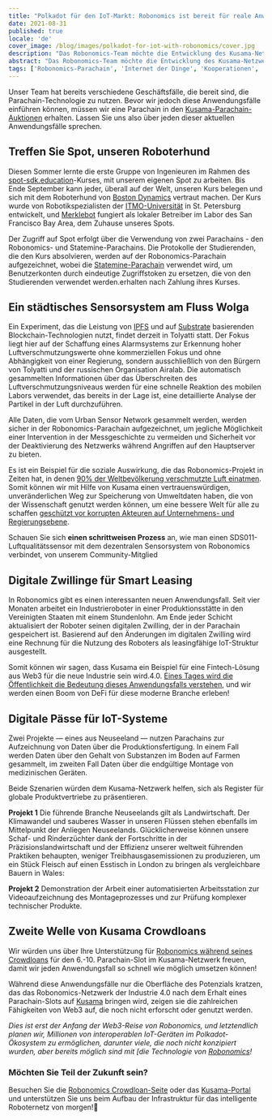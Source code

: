 ```yaml
---
title: "Polkadot für den IoT-Markt: Robonomics ist bereit für reale Anwendungsfälle auf Kusama!"
date: 2021-08-31
published: true
locale: 'de'
cover_image: /blog/images/polkadot-for-iot-with-robonomics/cover.jpg
description: "Das Robonomics-Team möchte die Entwicklung des Kusama-Netzwerks mit vier Szenarien aus der realen Welt beeinflussen. Diese Anwendungsfälle beschreiben einzigartige Möglichkeiten für das Krypto-Publikum und alle Teilnehmer des IoT-Marktes."
abstract: "Das Robonomics-Team möchte die Entwicklung des Kusama-Netzwerks mit vier Szenarien aus der realen Welt beeinflussen. Diese Anwendungsfälle beschreiben einzigartige Möglichkeiten für das Krypto-Publikum und alle Teilnehmer des IoT-Marktes."
tags: ['Robonomics-Parachain', 'Internet der Dinge', 'Kooperationen', 'Anwendungsfälle']
---
```


Unser Team hat bereits verschiedene Geschäftsfälle, die bereit sind, die Parachain-Technologie zu nutzen. Bevor wir jedoch diese Anwendungsfälle einführen können, müssen wir eine Parachain in den [Kusama-Parachain-Auktionen](https://kusama.network/auctions/) erhalten. Lassen Sie uns also über jeden dieser aktuellen Anwendungsfälle sprechen.

## Treffen Sie Spot, unseren Roboterhund

<YouTube id="https://youtu.be/_xBLkszEwWk" posterQuality="max" />

Diesen Sommer lernte die erste Gruppe von Ingenieuren im Rahmen des [spot-sdk.education](https://spot-sdk.education)-Kurses, mit unserem eigenen Spot zu arbeiten. Bis Ende September kann jeder, überall auf der Welt, unseren Kurs belegen und sich mit dem Roboterhund von [Boston Dynamics](https://www.bostondynamics.com/spot) vertraut machen. Der Kurs wurde von Robotikspezialisten der [ITMO-Universität](https://en.itmo.ru/) in St. Petersburg entwickelt, und [Merklebot](https://merklebot.com/) fungiert als lokaler Betreiber im Labor des San Francisco Bay Area, dem Zuhause unseres Spots.

Der Zugriff auf Spot erfolgt über die Verwendung von zwei Parachains - den Robonomics- und Statemine-Parachains. Die Protokolle der Studierenden, die den Kurs absolvieren, werden auf der Robonomics-Parachain aufgezeichnet, wobei die [Statemine-Parachain](https://polkadot.network/statemine-upgrade-launches-new-phase-of-parachain-functionality/) verwendet wird, um Benutzerkonten durch eindeutige Zugriffstoken zu ersetzen, die von den Studierenden verwendet werden.erhalten nach Zahlung ihres Kurses.

## Ein städtisches Sensorsystem am Fluss Wolga

Ein Experiment, das die Leistung von [IPFS](https://ipfs.io/) und auf [Substrate](https://www.substrate.io/) basierenden Blockchain-Technologien nutzt, findet derzeit in Tolyatti statt. Der Fokus liegt hier auf der Schaffung eines Alarmsystems zur Erkennung hoher Luftverschmutzungswerte ohne kommerziellen Fokus und ohne Abhängigkeit von einer Regierung, sondern ausschließlich von den Bürgern von Tolyatti und der russischen Organisation Airalab. Die automatisch gesammelten Informationen über das Überschreiten des Luftverschmutzungsniveaus werden für eine schnelle Reaktion des mobilen Labors verwendet, das bereits in der Lage ist, eine detaillierte Analyse der Partikel in der Luft durchzuführen.

Alle Daten, die vom Urban Sensor Network gesammelt werden, werden sicher in der Robonomics-Parachain aufgezeichnet, um jegliche Möglichkeit einer Intervention in der Messgeschichte zu vermeiden und Sicherheit vor der Deaktivierung des Netzwerks während Angriffen auf den Hauptserver zu bieten.

Es ist ein Beispiel für die soziale Auswirkung, die das Robonomics-Projekt in Zeiten hat, in denen [90% der Weltbevölkerung verschmutzte Luft einatmen](https://www.bloomberg.org/blog/accelerating-clean-air-action-one-data-point-at-a-time/). Somit können wir mit Hilfe von Kusama einen vertrauenswürdigen, unveränderlichen Weg zur Speicherung von Umweltdaten haben, die von der Wissenschaft genutzt werden können, um eine bessere Welt für alle zu schaffen [geschützt vor korrupten Akteuren auf Unternehmens- und Regierungsebene](https://www.brookings.edu/blog/up-front/2020/06/05/corruption-is-a-threat-to-planet-earth/).

<TextCard>

Schauen Sie sich **einen schrittweisen Prozess** an, wie man einen SDS011-Luftqualitätssensor mit dem dezentralen Sensorsystem von Robonomics verbindet, von unserem Community-Mitglied

<YouTube id="https://youtu.be/AQ7ZzgbN7jU" posterQuality="max"/>

</TextCard>

## Digitale Zwillinge für Smart Leasing

In Robonomics gibt es einen interessanten neuen Anwendungsfall. Seit vier Monaten arbeitet ein Industrieroboter in einer Produktionsstätte in den Vereinigten Staaten mit einem Stundenlohn. Am Ende jeder Schicht aktualisiert der Roboter seinen digitalen Zwilling, der in der Parachain gespeichert ist. Basierend auf den Änderungen im digitalen Zwilling wird eine Rechnung für die Nutzung des Roboters als leasingfähige IoT-Struktur ausgestellt.

Somit können wir sagen, dass Kusama ein Beispiel für eine Fintech-Lösung aus Web3 für die neue Industrie sein wird.4.0. [Eines Tages wird die Öffentlichkeit die Bedeutung dieses Anwendungsfalls verstehen](https://www2.deloitte.com/content/dam/Deloitte/us/Documents/manufacturing/us-supply-chain-of-the-autonomous-robots.pdf), und wir werden einen Boom von DeFi für diese moderne Branche erleben!

## Digitale Pässe für IoT-Systeme

Zwei Projekte — eines aus Neuseeland — nutzen Parachains zur Aufzeichnung von Daten über die Produktionsfertigung. In einem Fall werden Daten über den Gehalt von Substanzen im Boden auf Farmen gesammelt, im zweiten Fall Daten über die endgültige Montage von medizinischen Geräten.

Beide Szenarien würden dem Kusama-Netzwerk helfen, sich als Register für globale Produktvertriebe zu präsentieren.

<TextCard>

**Projekt 1** Die führende Branche Neuseelands gilt als Landwirtschaft. Der Klimawandel und sauberes Wasser in unseren Flüssen stehen ebenfalls im Mittelpunkt der Anliegen Neuseelands. Glücklicherweise können unsere Schaf- und Rinderzüchter dank der Fortschritte in der Präzisionslandwirtschaft und der Effizienz unserer weltweit führenden Praktiken behaupten, weniger Treibhausgasemissionen zu produzieren, um ein Stück Fleisch auf einen Esstisch in London zu bringen als vergleichbare Bauern in Wales:

<YouTube id="https://www.youtube.com/watch?v=vZGMeYKInAk" posterQuality="max"/>

</TextCard>

<TextCard>

**Projekt 2** Demonstration der Arbeit einer automatisierten Arbeitsstation zur Videoaufzeichnung des Montageprozesses und zur Prüfung komplexer technischer Produkte.

<YouTube id="https://youtu.be/wmeBIbNaBlQ" posterQuality="max"/>

</TextCard>

## Zweite Welle von Kusama Crowdloans

Wir würden uns über Ihre Unterstützung für [Robonomics während seines Crowdloans](https://robonomics.network/kusama-slot/) für den 6.-10. Parachain-Slot im Kusama-Netzwerk freuen, damit wir jeden Anwendungsfall so schnell wie möglich umsetzen können!

Während diese Anwendungsfälle nur die Oberfläche des Potenzials kratzen, das das Robonomics-Netzwerk der Industrie 4.0 nach dem Erhalt eines Parachain-Slots auf [Kusama](https://kusama.network/) bringen wird, zeigen sie die zahlreichen Fähigkeiten von Web3 auf, die noch nicht erforscht oder genutzt werden.

*Dies ist erst der Anfang der Web3-Reise von Robonomics, und letztendlich planen wir, Millionen von interoperablen IoT-Geräten im Polkadot-Ökosystem zu ermöglichen, darunter viele, die noch nicht konzipiert wurden, aber bereits möglich sind mit [die Technologie von [Robonomics](https://blog.aira.life/a-brief-introduction-to-robonomics-9b7884172e77)!*

<TextCard icon="/icons/icon-future.png">

### Möchten Sie Teil der Zukunft sein?

Besuchen Sie die [Robonomics Crowdloan-Seite](https://robonomics.network/kusama-slot/) oder das [Kusama-Portal](https://polkadot.js.org/apps/?rpc=wss%3A%2F%2Fkusama-rpc.polkadot.io#/parachains/crowdloan) und unterstützen Sie uns beim Aufbau der Infrastruktur für das intelligente Roboternetz von morgen!🦾

</TextCard>